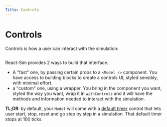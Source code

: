 ```yaml
---
Title: Controls
---
```



# Controls

Controls is how a user can interact with the simulation:

<Image name="modelControls" />

React-Sim provides 2 ways to build that interface.

- A "fast" one, by passing certain props to a `<Model />` component. You have access to building blocks to create a controls UI, styled sensibly, with minimal effort.
- a "custom" one, using a wrapper. You bring in the component you want, styled the way you want, wrap it in `withControls` and it will have the methods and information needed to interact with the simulation.

**TL;DR**: by default, your `Model` will come with a [default timer](/controls/default-timer) control that lets user start, stop, reset and go step by step in a simulation. That default timer stops at 100 ticks.
